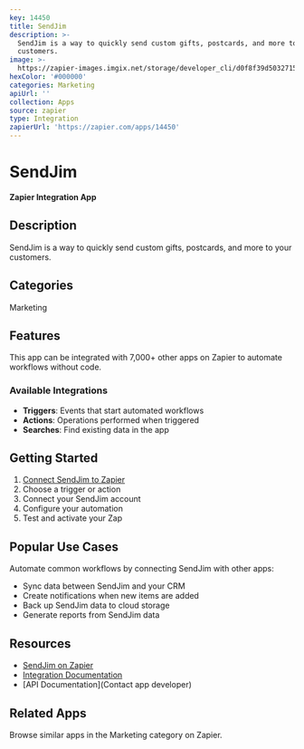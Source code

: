 ```yaml
---
key: 14450
title: SendJim
description: >-
  SendJim is a way to quickly send custom gifts, postcards, and more to your
  customers.
image: >-
  https://zapier-images.imgix.net/storage/developer_cli/d0f8f39d50327159dba66d37a5ec298e.png?auto=format%2Ccompress&ixlib=python-3.0.0&q=50
hexColor: '#000000'
categories: Marketing
apiUrl: ''
collection: Apps
source: zapier
type: Integration
zapierUrl: 'https://zapier.com/apps/14450'
---
```

# SendJim

**Zapier Integration App**

## Description

SendJim is a way to quickly send custom gifts, postcards, and more to your customers.

## Categories

Marketing

## Features

This app can be integrated with 7,000+ other apps on Zapier to automate workflows without code.

### Available Integrations

- **Triggers**: Events that start automated workflows
- **Actions**: Operations performed when triggered
- **Searches**: Find existing data in the app

## Getting Started

1. [Connect SendJim to Zapier](https://zapier.com/apps/14450)
2. Choose a trigger or action
3. Connect your SendJim account
4. Configure your automation
5. Test and activate your Zap

## Popular Use Cases

Automate common workflows by connecting SendJim with other apps:

- Sync data between SendJim and your CRM
- Create notifications when new items are added
- Back up SendJim data to cloud storage
- Generate reports from SendJim data

## Resources

- [SendJim on Zapier](https://zapier.com/apps/14450)
- [Integration Documentation](https://zapier.com/apps/14450/integrations)
- [API Documentation](Contact app developer)

## Related Apps

Browse similar apps in the Marketing category on Zapier.
